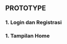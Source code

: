 ## PROTOTYPE

### 1. Login dan Registrasi

<CardGrid>
  <Card
    title= "Prototype"
    image= "/images/prototipe1.png"
    external= {true}
    variant="image"
  />
  <Card
    title= "Prototype"
    image= "/images/prototipe2.png"
    external= {true}
    variant="image"
  />
</CardGrid>

### 1. Tampilan Home

<CardGrid>
  <Card
    title= "Prototype"
    image= "/images/prototipe3.png"
    external= {true}
    variant="image"
  />
  <Card
    title= "Prototype"
    image= "/images/prototipe4.png"
    external= {true}
    variant="image"
  />
  <Card
    title= "Prototype"
    image= "/images/prototipe5.png"
    external= {true}
    variant="image"
  />
  <Card
    title= "Prototype"
    image= "/images/prototipe6.png"
    external= {true}
    variant="image"
  />
</CardGrid>